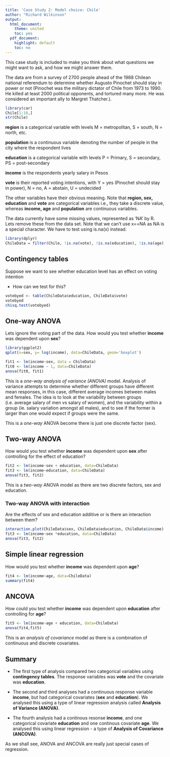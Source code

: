 ```yaml
---
title: 'Case Study 2: Model choice: Chile'
author: "Richard Wilkinson"
output:
  html_document:
    theme: united
    toc: yes
  pdf_document:
    highlight: default
    toc: no
---
```





This case study is included to  make you think about what questions we might want to ask, and how we might answer them.


The data are from a survey of 2700 people ahead of the 1988 Chilean national referendum to determine whether Augusto Pinochet should stay in power or not (Pinochet was the military dictator of Chile from 1973 to 1990. He killed at least 2000 political opponents, and tortured many more. He was considered an important ally to Margret Thatcher.). 

```r
library(car)
Chile[1:10,]
str(Chile)
```


**region** is a categorical variable with levels M $=$ metropolitan, S $=$ south, N $=$ north, etc.

**population** is a continuous variable denoting the number of people in the city where the respondent lives

**education** is a categorical variable with levels P $=$ Primary, S $=$ secondary, PS $=$ post-secondary 

**income** is the respondents yearly salary in Pesos

**vote** is their reported voting intentions, with Y = yes (Pinochet should stay in power), N = no, A = abstain, U = undecided

The other variables have their obvious meaning. Note that **region, sex, education** and **vote** are categorical variables i.e., they take a discrete value, whereas **income, age** and **population** are continuous variables.


The data currently have some missing values, represented as 'NA' by R. Lets remove these from the data set. Note that we can't use x==NA as NA is a special character. We have to test using is.na(x) instead.

```r
library(dplyr)
ChileData = filter(Chile, !is.na(vote), !is.na(education), !is.na(age), !is.na(income))
```



## Contingency tables

Suppose we want to see whether education level has an effect on voting intention

- How can we test for this?


```r
votebyed <- table(ChileData$education, ChileData$vote)
votebyed
chisq.test(votebyed)

```


## One-way ANOVA
Lets ignore the voting part of the data. 
 How would you test whether **income** was dependent upon **sex**?


\vspace{8cm}


```r
library(ggplot2)
qplot(x=sex, y= log(income), data=ChileData, geom='boxplot')
```


```r
fit1 <- lm(income~sex, data = ChileData)
fit0 <- lm(income ~ 1, data=ChileData)
anova(fit0, fit1)
```

This is a *one-way analysis of variance (ANOVA)* model. Analysis of variance attempts to determine whether different groups have different mean responses, in this case, different average incomes between males and females. The idea is to look at the variability between groups (i.e. average salary of men vs salary of women), and the variability within a group (ie. salary variation amongst all males), and to see if the former is larger than one would expect if groups were the same.

This is a *one-way* ANOVA become there is just one discrete factor (sex).


## Two-way ANOVA



How would you test whether **income** was dependent upon **sex** after controlling for the effect of education?

\vspace{8cm}



```r
fit2 <- lm(income~sex + education, data=ChileData)
fit3 <- lm(income~education, data=ChileData)
anova(fit3, fit2)
```

This is a *two-way* ANOVA model as there are two discrete factors, sex and education.

### Two-way ANOVA with interaction

Are the effects of sex and education additive or is there an interaction between them?

```r
interaction.plot(ChileData$sex, ChileData$education, ChileData$income)
fit3 <- lm(income~sex *education, data=ChileData)
anova(fit3, fit2)
```





## Simple linear regression


How would you test whether **income** was dependent upon **age**?


\vspace{8cm}


```r
fit4 <- lm(income~age, data=ChileData)
summary(fit4)
```



## ANCOVA


How could you test whether **income** was dependent upon **education** after controlling for **age**?

\vspace{8cm}

```r
fit5 <- lm(income~age + education, data=ChileData)
anova(fit4,fit5)
```

This is an *analysis of covariance* model as there is a combination of continuous and discrete covariates.

## Summary

-  The first type of analysis compared two categorical variables using **contingency tables**. The response variables was **vote** and the covariate was **education**.

- The second and third analyses had a continuous response variable **income**, but had categorical covariates (**sex** and **education**). We analysed this using a type of linear regression analysis called **Analysis of Variance (ANOVA)**.

- The fourth analysis had a continous resonse **income**, and one categorical covariate **education** and one continous covariate **age**. We analysed this using linear regression - a type of  **Analysis of Covariance (ANCOVA)**.



\begin{tabular}{c|c|c}
Explanatory variables & Response variable & Methods\\
\hline
Categorical & Categorical & Contingency\\
Categorical & Continuous & ANOVA \\
Continous & Continuous & Regression \\
Categorical and Continous & Continuous & ANCOVA \\
Continous & Categorical & Generalised regression (see G13MED) \\
\end{tabular}

As we shall see, ANOVA and ANCOVA are really just special cases of regression.


